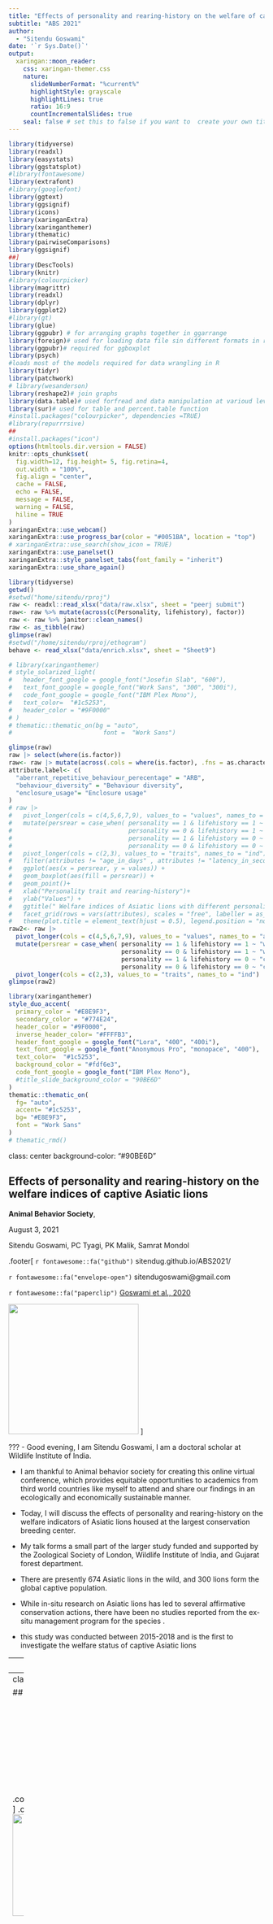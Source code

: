 ```yaml
---
title: "Effects of personality and rearing-history on the welfare of captive Asiatic lions"
subtitle: "ABS 2021"  
author: 
  - "Sitendu Goswami"
date: '`r Sys.Date()`'
output:
  xaringan::moon_reader:
    css: xaringan-themer.css
    nature:
      slideNumberFormat: "%current%"
      highlightStyle: grayscale
      highlightLines: true
      ratio: 16:9
      countIncrementalSlides: true
    seal: false # set this to false if you want to  create your own title slide
---
```


```r
library(tidyverse)
library(readxl)
library(easystats)
library(ggstatsplot)
#library(fontawesome)
library(extrafont)
#library(googlefont)
library(ggtext)
library(ggsignif)
library(icons)
library(xaringanExtra)
library(xaringanthemer)
library(thematic)
library(pairwiseComparisons)
library(ggsignif)
##]
library(DescTools)
library(knitr)
#library(colourpicker)
library(magrittr)
library(readxl)
library(dplyr)
library(ggplot2)
#library(gt)
library(glue)
library(ggpubr) # for arranging graphs together in ggarrange
library(foreign)# used for loading data file sin different formats in r
library(ggpubr)# required for ggboxplot
library(psych)
#loads most of the models required for data wrangling in R
library(tidyr)
library(patchwork)
# library(wesanderson)
library(reshape2)# join graphs
library(data.table)# used forfread and data manipulation at varioud levels
library(sur)# used for table and percent.table function
#install.packages("colourpicker", dependencies =TRUE)
#library(repurrrsive)
##
#install.packages("icon")
options(htmltools.dir.version = FALSE)
knitr::opts_chunk$set(
  fig.width=12, fig.height= 5, fig.retina=4,
  out.width = "100%",
  fig.align = "center",
  cache = FALSE,
  echo = FALSE,
  message = FALSE, 
  warning = FALSE,
  hiline = TRUE
)
xaringanExtra::use_webcam()
xaringanExtra::use_progress_bar(color = "#0051BA", location = "top")
# xaringanExtra::use_search(show_icon = TRUE)
xaringanExtra::use_panelset()
xaringanExtra::style_panelset_tabs(font_family = "inherit")
xaringanExtra::use_share_again()

```


```r
library(tidyverse)
getwd()
#setwd("home/sitendu/rproj")
raw <- readxl::read_xlsx("data/raw.xlsx", sheet = "peerj submit")
raw<- raw %>% mutate(across(c(Personality, lifehistory), factor))
raw <- raw %>% janitor::clean_names()
raw <- as_tibble(raw)
glimpse(raw)
#setwd("/home/sitendu/rproj/ethogram")
behave <- read_xlsx("data/enrich.xlsx", sheet = "Sheet9")

```
```r
# library(xaringanthemer)
# style_solarized_light(
#   header_font_google = google_font("Josefin Slab", "600"),
#   text_font_google = google_font("Work Sans", "300", "300i"),
#   code_font_google = google_font("IBM Plex Mono"),
#   text_color=  "#1c5253",
#   header_color = "#9F0000"
# )
# thematic::thematic_on(bg = "auto",
#                         font =  "Work Sans")
```
```r

glimpse(raw)
raw |> select(where(is.factor))
raw<- raw |> mutate(across(.cols = where(is.factor), .fns = as.character))
attribute.label<- c(
  "aberrant_repetitive_behaviour_perecentage" = "ARB",
  "behaviour_diversity" = "Behaviour diversity",
  "enclosure_usage"= "Enclosure usage"
)
# raw |> 
#   pivot_longer(cols = c(4,5,6,7,9), values_to = "values", names_to = "attributes") |> 
#   mutate(persrear = case_when( personality == 1 & lifehistory == 1 ~ "wildbold",
#                                personality == 0 & lifehistory == 1 ~ "wildshy",
#                                personality == 1 & lifehistory == 0 ~ "captivebold",
#                                personality == 0 & lifehistory == 0 ~ "captiveshy")) |> 
#   pivot_longer(cols = c(2,3), values_to = "traits", names_to = "ind") |> 
#   filter(attributes != "age_in_days" , attributes != "latency_in_seconds") |> 
#   ggplot(aes(x = persrear, y = values)) +
#   geom_boxplot(aes(fill = persrear)) + 
#   geom_point()+
#   xlab("Personality trait and rearing-history")+
#   ylab("Values") +
#   ggtitle(" Welfare indices of Asiatic lions with different personality traits and rearing histories")+
#   facet_grid(rows = vars(attributes), scales = "free", labeller = as_labeller(attribute.label)) +
#   theme(plot.title = element_text(hjust = 0.5), legend.position = "none")
raw2<- raw |> 
  pivot_longer(cols = c(4,5,6,7,9), values_to = "values", names_to = "attributes") |> 
  mutate(persrear = case_when( personality == 1 & lifehistory == 1 ~ "wildbold",
                               personality == 0 & lifehistory == 1 ~ "wildshy",
                               personality == 1 & lifehistory == 0 ~ "captivebold",
                               personality == 0 & lifehistory == 0 ~ "captiveshy")) |> 
  pivot_longer(cols = c(2,3), values_to = "traits", names_to = "ind") 
glimpse(raw2)

```


```r
library(xaringanthemer)
style_duo_accent(
  primary_color = "#E8E9F3",
  secondary_color = "#774E24",
  header_color = "#9F0000",
  inverse_header_color= "#FFFFB3",
  header_font_google = google_font("Lora", "400", "400i"),
  text_font_google = google_font("Anonymous Pro", "monopace", "400"),
  text_color=  "#1c5253",
  background_color = "#fdf6e3",
  code_font_google = google_font("IBM Plex Mono"),
  #title_slide_background_color = "90BE6D"
)
thematic::thematic_on(
  fg= "auto",
  accent= "#1c5253",
  bg= "#E8E9F3",
  font = "Work Sans"
)
# thematic_rmd()
```



class: center
background-color: "#90BE6D"

## Effects of personality and rearing-history on the welfare indices of captive Asiatic lions



 __Animal Behavior Society__, 
 
   August 3,  2021
 
 
   Sitendu Goswami, PC Tyagi, PK Malik, Samrat Mondol
 

 
 
 
 
 
.footer[
`r fontawesome::fa("github")` sitendug.github.io/ABS2021/


`r fontawesome::fa("envelope-open")` sitendugoswami@gmail.com

`r fontawesome::fa("paperclip")` [Goswami et al., 2020](https://peerj.com/articles/8425/)

<img src="figures/wiilogo1.png" style="width:256px;height;256px;">
]

???
-   Good evening, I am Sitendu Goswami, I am a doctoral scholar at Wildlife Institute of India. 

-   I am thankful to  Animal behavior society for creating this online virtual conference, which provides equitable opportunities to academics from third world countries like myself to attend and share our findings in an ecologically and economically sustainable manner.

-   Today, I will discuss the effects of personality and rearing-history on the welfare indicators of Asiatic lions housed at the largest conservation breeding center.
-   My talk forms a small part of the larger study funded and supported by the Zoological Society of London, Wildlife Institute of India, and Gujarat forest department.
-   There are presently 674 Asiatic lions in the wild, and 300 lions form the global captive population.
-   While in-situ research on Asiatic lions has led to several affirmative conservation actions, there have been no studies reported from the ex-situ management program for the species
.  
-   this study was conducted between 2015-2018 and is the first to investigate the welfare status of captive Asiatic lions

  

---
layout: split:three

## Sakkarbaug Zoological Garden (SZG)

.column[<img  src = "figures/moated enclosure.jpg" width = "300px">]
.columns[<img src="figures/szg.jpg" width = "300px" >]
.column[<img src = "figures/naturalperch.JPG" width = "300px" >]


-  Established in 1863 to treat injured and infirm wild Asiatic lions from Gir forest.
-  Epicenter of _ex-situ_ conservation of Asiatic lions ( _Panthera leo persica_ ).
-  Holds the largest captive population of Asiatic lions( N ~ 60).
-  Home to both captive-born and wild-rescued asiatic lions.


???

-  My study Site is Sakkarbaug zoological garden, which falls within the natural range of Asiatic lions.
-  Established in 1863 as a menagerie for the royal family of Junagadh( a princely state in British India), This zoo has a long history with Asiatic lion conservation. 
-  Since its foundation, this zoo has been associated with the rehabilitation and breeding of Asiatic lions and presently houses 60 Asiatic lions, that includes a large number of wild-rescued animals.
-  SZG  is of immense importance to Asiatic lion conservation and therefore it is imperative to audit and improve their incumbent management practices for the species regularly.



---
class: split-three

## Subjects 

.column[<img src = "figures/allogroom.JPG" height = "200px" >]
.column[<img src = "figures/Jesal.jpg" height = "200px" >]
.column[<img src = "figures/moated enclosure.jpg" height = "200px">]

-  15 enclosures all off-display, large and naturalistic in design
-  N = 35(14:21)
-  Rescued = 19 (11:8)
-  Captive-born = 16(3:13)
-  Mean-age= 7.6 years (SD = 3.9 years)
-  pair-housed = 17
-  group-housed = 18
???



-  The results of this presentation are gathered from the first six months of the larger study.
-  Study subjects were 35 adult Asiatic lions housed across 15 large naturalistic enclosures.
-  19 of these individuals were rescued from the wild either as sub-adults or adults
-  The rest were born in captivity.
-  At the time of the study the average age of the subjects ranged between 4-10 years.

---
class: center, middle

##   Research question

  What are the effects of personality traits and  rearing-history  on Asiatic lion welfare?


.footer[https://peerj.com/articles/8425/]

???

-  We wanted to see if rearing-history and personality traits especially along the bold-shy continuum can have a bearing on the welfare indicators of lions housed under similar captive conditions.
-  We also looked at other factors such as sex, age,  and social grouping but due to time constraints, I am unable to cover it today.
-  I invite you to peruse our paper, linked below, which provides a more nuanced description of our methodology and findings.
program



---
class:left

##  Methods - Personality trait assessment
.panelset[
.panel[.panel-name[Process]


1.  Keeper rating  bold or shy score of 1-9 ( 9 being very bold and 1 very shy).
    -   keeper ratings used to group subjects as bold or shy
    -   Subjects with ambiguous ratings dropped

2.  Non-food novel object test
    -  Latency to a 10 minute exposure to a non-food novel object recorded
    -  Reaction time and type of response recorded
    -  Independent observers ( n =3) group subjects as bold or shy.

3.  Bold and shy group affiliations matches with inter-rater reliability tests
]

.panel[.panel-name[Novel-object tests]
<center> <video width="720" height="360" controls>
  <source src="figures/asiatic lionnovel.mp4">
  <controller = "true">
</video> </center>
]
.panel[.panel-name[Groups]
```r
raw2<- raw |>
  pivot_longer(cols = c(4,5,6,7,9), values_to = "values", names_to = "attributes") |>
  mutate(persrear = case_when( personality == 1 & lifehistory == 1 ~ "wildbold",
                               personality == 0 & lifehistory == 1 ~ "wildshy",
                               personality == 1 & lifehistory == 0 ~ "captivebold",
                               personality == 0 & lifehistory == 0 ~ "captiveshy")) |>
  pivot_longer(cols = c(2,3), values_to = "traits", names_to = "ind") |> distinct(name, persrear)

kableExtra::kable(table(raw2$persrear),col.names = c("Group", "Number of subjects"))
```

-  Bold animals(N= 21)

-  Shy animals ( N = 14)



]
]
???
 We already knew about the rearing history of the subjects.
-  To categorize subjects based on boldness or shyness, we took a two-pronged approach
-  first, we asked keepers with more than three years of experience to rate subjects on a scale of 1-9.
-  Then we introduced each subject separately to non-food novel objects and recorded their reaction
-   Independent observers recorded the latency times to react to novel objects and the type of behavior ( playful, fearful, curious) performed by the animal.
-   We created our own list of bold and shy animals and compared the same with keepers.
-   We only included individuals whose personality traits were agreed upon by keepers and observers. 
-   Show the video

- Next panel
  -   As you can see the two primary groups were captivebold and wild shy individuals each having twelve and fourteen individuals, the third group was that of 7 wild shy individuals. captiveshy individuals formed the smallest group.

---
class:left
## Methods -  Behavioural welfare indices

.panel[.panel[.panel-name[Behaviour]

-  Enclosures divided into ten zones. 
-  Instantaneous scan samples at 1 minute intervals for one hour at 6 hour observation blocks.

-  During each scan the behavioural state, and the location of each animal recorded.

   -   Aberrant repetitive behaviours
   
   -   Behaviour diversity
   
   -   Enclosure usage pattern with Spread of participation index
   
-   57 hours of observation data per subject 


]
]
???

-  To collect the behavioral data, we divided the enclosures into ten equal zones
-  We used instantaneous scans at 1-minute intervals for one hour followed by a 15-minute rest to reduce observer fatigue.*
-  observations were made in six-hour blocks  between 5-11 and 1300-1900 hours
-  In total, we collected 57 hours of scan observation data per subject
-  During each scan we recorded the behavioral state of the animal and the enclosure zone it was using.*
-  We counted the scans in which animals were performing species-typical behaviors and aberrant repetitive behaviors and also measured the total amount of time they spent on different enclosure zones.


---
class:left


##  Aberrant repetitive behaviours

.panelset[
.panel[.panel-name[ARB]
 The proportion of hourly scans from each subject calculated

 <center> <video width="960" height="400" controls>
  <source src="figures/lionarb.mp4">
  <controller = "true">
</video> </center>

]

.panel[.panel-name[Results]
```r
# raw |> 
#   pivot_longer(cols = c(4,5,6,7,9), values_to = "values", names_to = "attributes") |> 
#   mutate(persrear = case_when( personality == 1 & lifehistory == 1 ~ "wildbold",
#                                personality == 0 & lifehistory == 1 ~ "wildshy",
#                                personality == 1 & lifehistory == 0 ~ "captivebold",
#                                personality == 0 & lifehistory == 0 ~ "captiveshy")) |> 
#   pivot_longer(cols = c(2,3), values_to = "traits", names_to = "ind") |> 
#   filter(attributes == "aberrant_repetitive_behaviour_perecentage") |> 
#   ggplot(aes(x = persrear, y = values)) +
#   geom_boxplot(aes(fill = persrear)) + 
#   geom_point()+
#   xlab("Personality trait and rearing-history")+
#   ylab("Aberrant Repetitve behaviour(%)") +
#  # ggtitle(" Welfare indices of Asiatic lions <br> with different personality traits and rearing histories")+
#   theme(plot.title = element_markdown(hjust = 0.5, size = 12), legend.position = "none",
#         strip.text = element_text(size=12),
#         axis.title = element_text(size = 14))
```
```r
raw |> 
  pivot_longer(cols = c(4,5,6,7,9), values_to = "values", names_to = "attributes") |> 
  mutate(persrear = case_when( personality == 1 & lifehistory == 1 ~ "wildbold",
                               personality == 0 & lifehistory == 1 ~ "wildshy",
                               personality == 1 & lifehistory == 0 ~ "captivebold",
                               personality == 0 & lifehistory == 0 ~ "captiveshy")) |> 
  pivot_longer(cols = c(2,3), values_to = "traits", names_to = "ind") |> 
  filter(attributes == "aberrant_repetitive_behaviour_perecentage") |> 
  distinct(name, values, persrear) |> 
  ggbetweenstats( x = persrear, y = values, pairwise.display = "significant", type = "np",
               xlab = "Personality trait and rearing-history",
               ylab = "Aberrant repetitive beahviours (ARB)") + theme_xaringan()+ 
  theme(plot.title = element_markdown(hjust = 0.5, size = 12), legend.position = "none",
        strip.text = element_text(size=12),
        axis.title = element_text(size = 14)) 
```

]
]
???

-  The most common ARBs were movement-based ones like swaying, nose-rubbing, and pacing.
-  Results
   -   Since We collected the same amount of data for each subject
   -   it was easy for us to represent the data in the form of the percentage of scans spent performing ARBs for all subjects.
   -  If you focus on the captive bold and wildshy animals, you will notice that they are quite different. 
   -    it is interesting to note that there is a certain amount of overlap across the groups.
   -   Curiously the captivebold animals and wild bold animals are quite similar to each other.
   -   Similarly, the captiveshy and wildshy animals are quite similar in their proportion of ARBs.





---
class:left
##  Behaviour diversity 

.panelset[
.panel[.panel-name[Behaviour diversity]

-  Hourly count of species-typical behaviours used to calculate behaviour diversity.

-  
Count of scans for species-typical behaviours
$$Behaviour\ diversity = \sum {p_{i}*\log p_{i}}$$
$$p_{i} = The\  proportion\ of\ time\ spent\ in\ each\ species-typical\ behaviour$$
]
.panel[.panel-name[Results]
```r
# raw |> 
#   pivot_longer(cols = c(4,5,6,7,9), values_to = "values", names_to = "attributes") |> 
#   mutate(persrear = case_when( personality == 1 & lifehistory == 1 ~ "wildbold",
#                                personality == 0 & lifehistory == 1 ~ "wildshy",
#                                personality == 1 & lifehistory == 0 ~ "captivebold",
#                                personality == 0 & lifehistory == 0 ~ "captiveshy")) |> 
#   pivot_longer(cols = c(2,3), values_to = "traits", names_to = "ind") |> 
#   filter(attributes == "behaviour_diversity") |> 
#   ggplot(aes(x = persrear, y = values)) +
#   geom_boxplot(aes(fill = persrear)) + 
#   geom_point()+
#   stat_compare_means(method = "wilcox.test",label.y =2,paired = FALSE)+
#   xlab("Personality trait and rearing-history")+
#   ylab("Behaviour diversity (SWI)") +
#   #ggtitle(" Welfare indices of Asiatic lions <br> with different personality traits and rearing histories")+
#   theme(plot.title = element_markdown(hjust = 0.5, size = 12), legend.position = "none",
#         strip.text = element_text(size=12),
#         axis.title = element_text(size = 14))
```

```r
raw2bd<- raw |> 
  pivot_longer(cols = c(4,5,6,7,9), values_to = "values", names_to = "attributes") |> 
  mutate(persrear = case_when( personality == 1 & lifehistory == 1 ~ "wildbold",
                               personality == 0 & lifehistory == 1 ~ "wildshy",
                               personality == 1 & lifehistory == 0 ~ "captivebold",
                               personality == 0 & lifehistory == 0 ~ "captiveshy")) |> 
  pivot_longer(cols = c(2,3), values_to = "traits", names_to = "ind") |> 
  filter(attributes == "behaviour_diversity") 
#raw2bd
#glimpse(raw2bd)
raw2bd<- raw2bd |> distinct(name, values, persrear)
ggbetweenstats(raw2bd, x = persrear, y = values, pairwise.display = "significant", type = "np",
               xlab = "Personality trait and rearing-history",
               ylab = "Behaviour diversity(SWI)") + theme_xaringan()+ 
  theme(plot.title = element_markdown(hjust = 0.5, size = 12), legend.position = "none",
        strip.text = element_text(size=12),
        axis.title = element_text(size = 14)) 
```

]
]
???

-  Behaviour diversity is an important positive indicator for animal welfare that has gained traction in the past few decades.
-  We used the Shannon Weiner diversity index to calculate this welfare index.
-  Results
   -   Here we see a similar trend that was highlighted in the ARb section
   -  Captivebold and wildshy animals were diametrically opposite to one another, and the captiveshy and wildbold animals lay somewhere in between.
   -  It was interesting to note that the captiveshy animals had higher behaviour diversity than the wildshy animals.
   -  This loss in behaviour diversity in wild animals could be speculatively attributed to the fact that most of them were rescued as adults.
   -  Hence in captivity, these wild-rescued lions do not have access to the complex range of stimuli linked with diverse behavioral repertoires.
   -  Although the enclosures at SZG are large, naturalistic, and provide for the captive-born animals, they are unable to meet the requirement of the wild-rescued individuals.

---
class:left
##  Enclosure usage
.panelset[
.panel[.panel-name[Enclosure use]


1.  Enclosures divided into ten zones
2.  Number of scans spent at each zone per animal was recorded.
3.  Enclosure use homogeneity with Spread of Participation Index
 $$SPI = \frac {\sum |f_{o}-f_{e}|} {2(N-f_{emin})}$$
 $$f_{o} = observed \  count \  of \  scans\   spent\   in  \ zone_{i}$$
 $$f_{e} =  expected \  count  \ of  \  scans \ spent  \ in\   zone_{i}$$
 $$N = Total   number  \ of \  scans$$
$$ f_{emin} =  number  \ of  \ scans \  expected \  from\   the \  smallest\   zone$$



]
.panel[.panel-name[Results]
```r
# raw |> 
#   pivot_longer(cols = c(4,5,6,7,9), values_to = "values", names_to = "attributes") |> 
#   mutate(persrear = case_when( personality == 1 & lifehistory == 1 ~ "wildbold",
#                                personality == 0 & lifehistory == 1 ~ "wildshy",
#                                personality == 1 & lifehistory == 0 ~ "captivebold",
#                                personality == 0 & lifehistory == 0 ~ "captiveshy")) |> 
#   pivot_longer(cols = c(2,3), values_to = "traits", names_to = "ind") |> 
#   filter(attributes == "enclosure_usage") |> 
#   ggplot(aes(x = persrear, y = values)) +
#   geom_boxplot(aes(fill = persrear)) + 
#   geom_point()+
#   xlab("Personality trait and rearing-history")+
#   ylab("Enclosure usage (SPI)") +
#  # ggtitle(" Welfare indices of Asiatic lions <br> with different personality traits and rearing histories")+
#   theme(plot.title = element_markdown(hjust = 0.5, size = 12), legend.position = "none",
#         strip.text = element_text(size=12),
#         axis.title = element_text(size = 14))
```
```r
raw |> 
  pivot_longer(cols = c(4,5,6,7,9), values_to = "values", names_to = "attributes") |> 
  mutate(persrear = case_when( personality == 1 & lifehistory == 1 ~ "wildbold",
                               personality == 0 & lifehistory == 1 ~ "wildshy",
                               personality == 1 & lifehistory == 0 ~ "captivebold",
                               personality == 0 & lifehistory == 0 ~ "captiveshy")) |> 
  pivot_longer(cols = c(2,3), values_to = "traits", names_to = "ind") |> 
  filter(attributes == "enclosure_usage") |> 
  distinct(name, values, persrear) |> 
  ggbetweenstats( x = persrear, y = values, pairwise.display = "significant", type = "np",
               xlab = "Personality trait and rearing-history",
               ylab = "Enclosure usage(SPI)") +
  theme_xaringan()+
  theme(plot.title = element_markdown(hjust = 0.5, size = 12), legend.position = "none",
        strip.text = element_text(size=12),
        axis.title = element_text(size = 14)) 
```


]
]
???
-   Enclosures can be large and look natural to us  but they should be functional for the animals housed in them
-   We calculated the spread of the participation index which measures if all zones of the enclosure are used equitably.
-  Results

  -   The value of SPI ranges from 0-1 with 1 denoting that the animals have a significant preference for one or two zones and do not use the rest of the areas.
  -    A value below 0.5 is usually considered acceptable.
  -   We found that the SPI values for wild shy animals were uncomfortably high, which meant that they spent most of their time at a single part of the enclosure without exploring the other zones. 
  -   On the other hand, animals from the other groups used most parts of the enclosure equitably.
  -   Therefore we see that wild-rescued shy animals are performing more stereotypy, showing fewer species-typical behaviors and performing more aberrant behaviors as compared to captive born animals.
  -   These findings are indicative of the fact that personality traits and rearing history lead to different welfare outcomes even under similar housing conditions.







---
class:left

##  Summary of findings

1.   Inter-individual differences can lead to differential welfare outcomes.

2.   Personality traits on the bold-shy continuum provides key insights to welfare requirement.

3.   Wild-rescued lions with shy personality trait require special attention.

4.   Sex and social pairing does not seem to have any association to welfare indices.

5.   Regular welfare monintoring should be integrated with all ongoing conservation breeding programmes.





.footer[
citation :  Goswami S, Tyagi PC, Malik PK, Pandit SJ, Kadivar RF, Fitzpatrick M, Mondol S. 2020. Effects of personality and rearing-history on the welfare of captive Asiatic lions (*Panthera leo persica*) PeerJ 8:e8425 https://doi.org/10.7717/peerj.8425 
]

???
-  Therefore,  individual variations can lead to differential welfare outcomes for similarly housed conspecifics.

-   Traditionally, ex-situ institutions have the same husbandry and management practices for all individuals of the species.

-   Our study shows that we need to have an individual-centric or better-still trait-based management practice, that can lead to better welfare outcomes. 


-  Keepers usually have a keen understanding of the animals under their care. Hence, they should be consulted while tailoring husbandry practices to individual requirements.

-   Welfare monitoring vital for the long term success of ex-situ conservation programmes




---
class: center


## Acknowledgements

<img  src=  "figures/szgteam.jpg" width = "400px" />

  Funding agency: Zoological Society of London, UK
  
  
  Collaborators: Gujarat Forest Department, India
  
  
  Director and Dean, Wildlife Institute of India
  
  
  Field assistant: Mr. Ashkar Bloch
  
  
  SZG staff: Mr. Salim Chuvan & team
  
  


---
class: center, middle
Slides created via the R packages:

[**xaringan**](https://github.com/yihui/xaringan)<br>
[gadenbuie/xaringanthemer](https://github.com/gadenbuie/xaringanthemer)

The chakra comes from [remark.js](https://remarkjs.com), [**knitr**](http://yihui.name/knitr), and [R Markdown](https://rmarkdown.rstudio.com).

